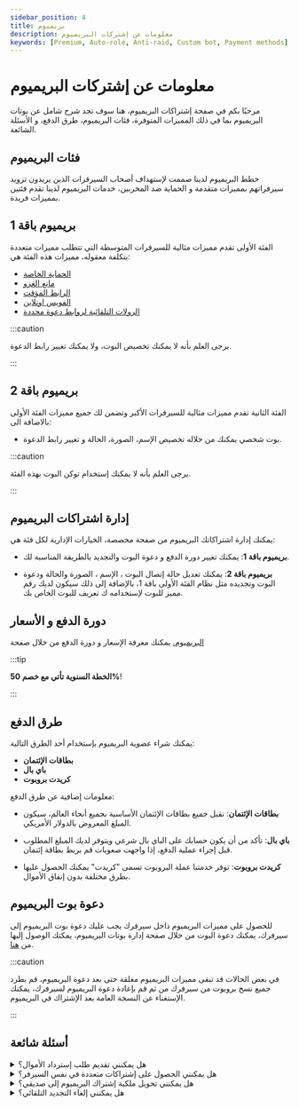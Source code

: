 ```yaml
---
sidebar_position: 4
title: بريميوم
description: معلومات عن إشتركات البريميوم
keywords: [Premium, Auto-role, Anti-raid, Custom bot, Payment methods]
---
```


# معلومات عن إشتركات البريميوم

مرحبًا بكم في صفحة إشتراكات البريميوم، هنا سوف تجد شرح شامل عن بوتات البريميوم بما في ذلك المميزات المتوفرة، فئات البريميوم، طرق الدفع، و الأسئلة الشائعة.

## فئات البريميوم

خطط البريميوم لدينا صممت لإستهداف أصحاب السيرفرات الذين يريدون تزويد سيرفراتهم بمميزات متقدمة و الحماية ضد المخربين، خدمات البريميوم لدينا تقدم فئتين بمميزات فريدة.

## بريميوم باقة 1

الفئة الأولى تقدم مميزات مثالية للسيرفرات المتوسطة التي تتطلب مميزات متعددة بتكلفة معقوله، مميزات هذه الفئة هي:

- [الحماية الخاصة](https://docs.vTime.io/ar/docs/modules/vip_protection)
- [مانع الغزو](https://docs.vTime.io/ar/docs/modules/anti_raid)
- [الرابط المؤقت](https://docs.vTime.io/ar/docs/modules/temp_link)
- [الفويس اونلاين](https://docs.vTime.io/ar/docs/modules/voice_online)
- [الرولات التلقائية لروابط دعوة محددة](https://docs.vTime.io/ar/docs/modules/auto_role)

:::caution

يرجى العلم بأنه لا يمكنك تخصيص البوت، ولا يمكنك تغيير رابط الدعوة.

:::

## بريميوم باقة 2

الفئة الثانية تقدم مميزات مثالية للسيرفرات الأكبر وتضمن لك جميع مميزات الفئة الأولى بالاضافة الى:

- بوت شخصي يمكنك من خلاله تخصيص الإسم، الصورة، الحالة و تغيير رابط الدعوة.

:::caution

يرجى العلم بأنه لا يمكنك إستخدام توكن البوت بهذه الفئة.

:::

## إدارة اشتراكات البريميوم

يمكنك إدارة اشتراكاتك البريميوم من صفحة مخصصة، الخيارات الإدارية لكل فئة هي:

- **بريميوم باقة 1**: يمكنك تغيير دورة الدفع و دعوة البوت والتجديد بالطريقة المناسبة لك.

- **بريميوم باقة 2**: يمكنك تعديل حالة إتصال البوت ، الإسم ، الصورة والحالة ودعوة البوت وتجديده مثل نظام الفئة الأولى باقة 1، بالإضافة إلى ذلك سيكون لديك رقم مميز للبوت لإستخدامه ك تعريف للبوت الخاص بك.

## دورة الدفع و الأسعار

[البريميوم.](https://vTime.io/premium) يمكنك معرفة الإسعار و دورة الدفع من خلال صفحة

:::tip

**الخطة السنوية تأتي مع خصم 50%**!

:::

## طرق الدفع

يمكنك شراء عضوية البريميوم بإستخدام أحد الطرق التالية:

- **بطاقات الإئتمان**
- **باي بال**
- **كريدت بروبوت**

معلومات إضافية عن طرق الدفع:

- ****بطاقات الإئتمان****: نقبل جميع بطاقات الإئتمان الأساسية بجميع أنحاء العالم، سيكون المبلغ المعروض بالدولار الأمريكي.

- ****باي بال****: تأكد من أن يكون حسابك على الباي بال شرعي ويتوفر لديك المبلغ المطلوب قبل إجراء عملية الدفع، إذا واجهت صعوبات قم بربط بطاقة إئتمان.

- ****كريدت بروبوت****: توفر خدمتنا عملة البروبوت تسمى "كريدت" يمكنك الحصول عليها بطرق مختلفة بدون إنفاق الأموال.

## دعوة بوت البريميوم

للحصول على مميزات البريميوم داخل سيرفرك يجب عليك دعوة بوت البريميوم إلى سيرفرك، يمكنك دعوة البوت من خلال صفحة إدارة بوتات البريميوم، يمكنك الوصول إليها من [هنا](https://vTime.io/premium/manage).

:::caution

في بعض الحالات قد تبقى مميزات البريميوم مغلقة حتى بعد دعوة البريميوم، قم بطرد جميع نسخ بروبوت من سيرفرك من ثم قم بإعادة دعوة البريميوم لسيرفرك، يمكنك الإستغناء عن النسخة العامة بعد الإشتراك في البريميوم.

:::

## أسئلة شائعة

<details>
<summary>هل يمكنني تقديم طلب إسترداد الأموال؟</summary>

نعم يمكنك، ولكن يجب عليك مراجعة سياسة الإسترداد وتقديم طلب الإسترداد خلال سبعة ايام من تاريخ الشراء مع سبب مقنع.

</details>

<details>

<summary>هل يمكنني الحصول على إشتراكات متعددة في نفس السيرفر؟</summary>

لا يمكنك الحصول على اكثر من إشتراك بريميوم في نفس السيرفر، يمكنك إضافة إشتراك واحد لكل سيرفر.

</details>

<details>

<summary>هل يمكنني تحويل ملكية إشتراك البريميوم إلى صديقي؟</summary>

نعم يمكنك ولكن تنحصر هذه الخاصية لأصحاب `البريميوم باقة 2` فقط.

</details>

<details>

<summary>هل يمكنني إلغاء التجديد التلقائي؟</summary>

نعم، من خلال صفحة إدارة بوتات البريميوم اضغط على زر إلغاء الإشتراك.

</details>
